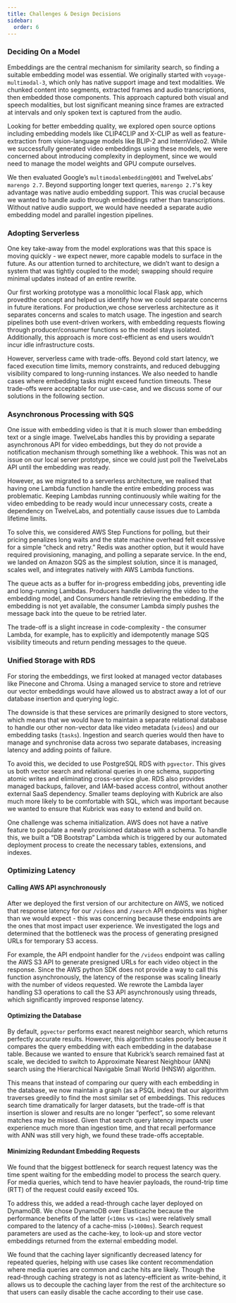 ```yaml
---
title: Challenges & Design Decisions
sidebar:
  order: 6
---
```



### Deciding On a Model

<ThemedDiagram src='embedding_model_comparison.png' alt='Embedding Model Comparison Chart' />

Embeddings are the central mechanism for similarity search, so finding a
suitable embedding model was essential. We originally started with
`voyage-multimodal-3`, which only has native support image and text modalities.
We chunked content into segments, extracted frames and audio transcriptions,
then embedded those components. This approach captured both visual and speech
modalities, but lost significant meaning since frames are extracted at intervals
and only spoken text is captured from the audio.

Looking for better embedding quality, we explored open source options including
embedding models like CLIP4CLIP and X-CLIP as well as feature-extraction from
vision-language models like BLIP-2 and InternVideo2. While we successfully
generated video embeddings using these models, we were concerned about
introducing complexity in deployment, since we would need to manage the model
weights and GPU compute ourselves.

We then evaluated Google’s `multimodalembedding@001` and TwelveLabs’
`marengo 2.7`. Beyond supporting longer text queries, `marengo 2.7`'s key
advantage was native audio embedding support. This was crucial because we wanted
to handle audio through embeddings rather than transcriptions. Without native
audio support, we would have needed a separate audio embedding model and
parallel ingestion pipelines.

### Adopting Serverless

One key take-away from the model explorations was that this space is moving
quickly - we expect newer, more capable models to surface in the future. As our
attention turned to architecture, we didn’t want to design a system that was
tightly coupled to the model; swapping should require minimal updates instead of
an entire rewrite.

Our first working prototype was a monolithic local Flask app, which provedthe
concept and helped us identify how we could separate concerns in future
iterations. For production,we chose serverless architecture as it separates
concerns and scales to match usage. The ingestion and search pipelines both use
event-driven workers, with embedding requests flowing through producer/consumer
functions so the model stays isolated. Additionally, this approach is more
cost-efficient as end users wouldn’t incur idle infrastructure costs.

However, serverless came with trade-offs. Beyond cold start latency, we faced
execution time limits, memory constraints, and reduced debugging visibility
compared to long-running instances. We also needed to handle cases where
embedding tasks might exceed function timeouts. These trade-offs were acceptable
for our use-case, and we discuss some of our solutions in the following section.

### Asynchronous Processing with SQS

One issue with embedding video is that it is much slower than embedding text or
a single image. TwelveLabs handles this by providing a separate asynchronous API
for video embeddings, but they do not provide a notification mechanism through
something like a webhook. This was not an issue on our local server prototype,
since we could just poll the TwelveLabs API until the embedding was ready.

However, as we migrated to a serverless architecture, we realised that having
one Lambda function handle the entire embedding process was problematic. Keeping
Lambdas running continuously while waiting for the video embedding to be ready
would incur unnecessary costs, create a dependency on TwelveLabs, and
potentially cause issues due to Lambda lifetime limits.

To solve this, we considered AWS Step Functions for polling, but their pricing
penalizes long waits and the state machine overhead felt excessive for a simple
“check and retry.” Redis was another option, but it would have required
provisioning, managing, and polling a separate service. In the end, we landed on
Amazon SQS as the simplest solution, since it is managed, scales well, and
integrates natively with AWS Lambda functions.

<ThemedDiagram src='kubrick_sqs.png' alt='Kubrick SQS Diagram' />

The queue acts as a buffer for in-progress embedding jobs, preventing idle and
long-running Lambdas. Producers handle delivering the video to the embedding
model, and Consumers handle retrieving the embedding. If the embedding is not
yet available, the consumer Lambda simply pushes the message back into the queue
to be retried later.

The trade-off is a slight increase in code-complexity - the consumer Lambda, for
example, has to explicitly and idempotently manage SQS visibility timeouts and
return pending messages to the queue.

### Unified Storage with RDS

For storing the embeddings, we first looked at managed vector databases like
Pinecone and Chroma. Using a managed service to store and retrieve our vector
embeddings would have allowed us to abstract away a lot of our database
insertion and querying logic.

The downside is that these services are primarily designed to store vectors,
which means that we would have to maintain a separate relational database to
handle our other non-vector data like video metadata (`videos`) and our
embedding tasks (`tasks`). Ingestion and search queries would then have to
manage and synchronise data across two separate databases, increasing latency
and adding points of failure.

<ThemedDiagram src='database_schema.png' alt='Database Schema Chart' />

To avoid this, we decided to use PostgreSQL RDS with `pgvector`. This gives us
both vector search and relational queries in one schema, supporting atomic
writes and eliminating cross-service glue. RDS also provides managed backups,
failover, and IAM-based access control, without another external SaaS
dependency. Smaller teams deploying with Kubrick are also much more likely to be
comfortable with SQL, which was important because we wanted to ensure that
Kubrick was easy to extend and build on.

One challenge was schema initialization. AWS does not have a native feature to
populate a newly provisioned database with a schema. To handle this, we built a
“DB Bootstrap” Lambda which is triggered by our automated deployment process to
create the necessary tables, extensions, and indexes.

### Optimizing Latency

#### Calling AWS API asynchronously

After we deployed the first version of our architecture on AWS, we noticed that
response latency for our `/videos` and `/search` API endpoints was higher than
we would expect - this was concerning because these endpoints are the ones that
most impact user experience. We investigated the logs and determined that the
bottleneck was the process of generating presigned URLs for temporary S3 access.

For example, the API endpoint handler for the `/videos` endpoint was calling the
AWS S3 API to generate presigned URLs for each video object in the response.
Since the AWS python SDK does not provide a way to call this function
asynchronously, the latency of the response was scaling linearly with the number
of videos requested. We rewrote the Lambda layer handling S3 operations to call
the S3 API asynchronously using threads, which significantly improved response
latency.

#### Optimizing the Database

By default, `pgvector` performs exact nearest neighbor search, which returns
perfectly accurate results. However, this algorithm scales poorly because it
compares the query embedding with each embedding in the database table. Because
we wanted to ensure that Kubrick’s search remained fast at scale, we decided to
switch to Approximate Nearest Neighbour (ANN) search using the Hierarchical
Navigable Small World (HNSW) algorithm.

<ThemedDiagram src='approximate_nearest_neighbor.png' alt='Approximate Nearest Neighbor Diagram' />

This means that instead of comparing our query with each embedding in the
database, we now maintain a graph (as a PSQL index) that our algorithm traverses
greedily to find the most similar set of embeddings. This reduces search time
dramatically for larger datasets, but the trade-off is that insertion is slower
and results are no longer “perfect”, so some relevant matches may be missed.
Given that search query latency impacts user experience much more than ingestion
time, and that recall performance with ANN was still very high, we found these
trade-offs acceptable.

#### Minimizing Redundant Embedding Requests

We found that the biggest bottleneck for search request latency was the time
spent waiting for the embedding model to process the search query. For media
queries, which tend to have heavier payloads, the round-trip time (RTT) of the
request could easily exceed 10s.

To address this, we added a read-through cache layer deployed on DynamoDB. We
chose DynamoDB over Elasticache because the performance benefits of the latter
(`<10ms` vs `<1ms`) were relatively small compared to the latency of a
cache-miss (`>1000ms`). Search request parameters are used as the cache-key, to
look-up and store vector embeddings returned from the external embedding model.

We found that the caching layer significantly decreased latency for repeated
queries, helping with use cases like content recommendation where media queries
are common and cache hits are likely. Though the read-through caching strategy
is not as latency-efficient as write-behind, it allows us to decouple the
caching layer from the rest of the architecture so that users can easily disable
the cache according to their use case.
